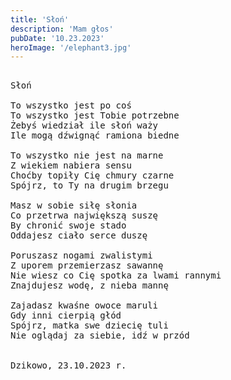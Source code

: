```yaml
---
title: 'Słoń'
description: 'Mam głos'
pubDate: '10.23.2023'
heroImage: '/elephant3.jpg'
---
```

<pre>

Słoń

To wszystko jest po coś
To wszystko jest Tobie potrzebne
Żebyś wiedział ile słoń waży
Ile mogą dźwignąć ramiona biedne

To wszystko nie jest na marne
Z wiekiem nabiera sensu
Choćby topiły Cię chmury czarne
Spójrz, to Ty na drugim brzegu

Masz w sobie siłę słonia
Co przetrwa największą suszę
By chronić swoje stado
Oddajesz ciało serce duszę 

Poruszasz nogami zwalistymi
Z uporem przemierzasz sawannę
Nie wiesz co Cię spotka za lwami rannymi 
Znajdujesz wodę, z nieba mannę

Zajadasz kwaśne owoce maruli
Gdy inni cierpią głód
Spójrz, matka swe dziecię tuli
Nie oglądaj za siebie, idź w przód


Dzikowo, 23.10.2023 r.

</pre>

